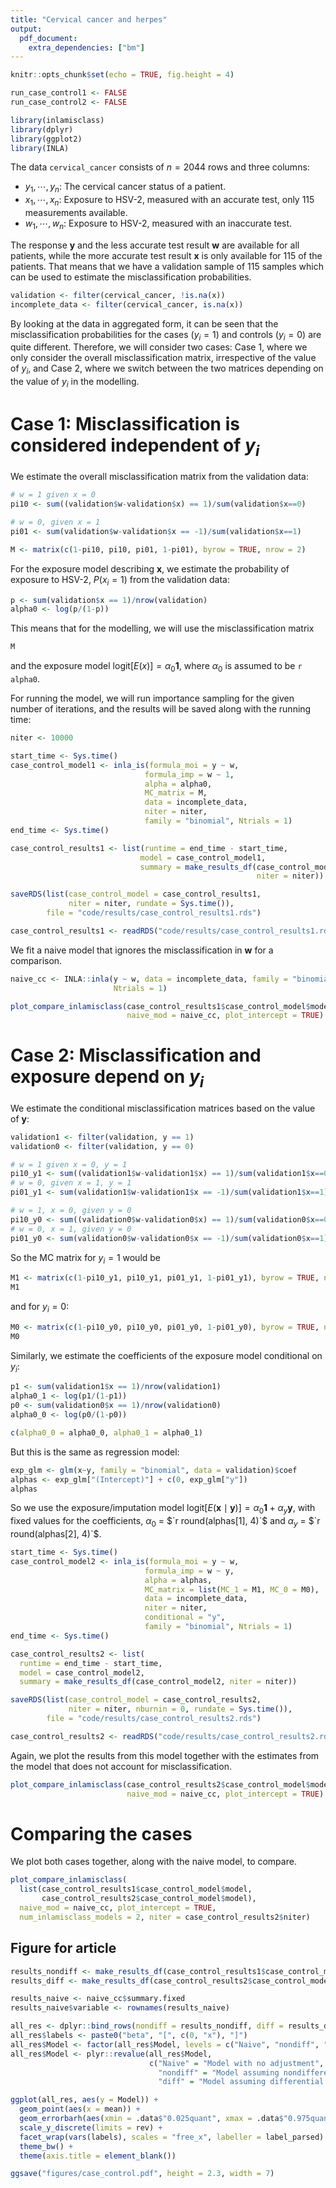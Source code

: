 ```yaml
---
title: "Cervical cancer and herpes"
output: 
  pdf_document:
    extra_dependencies: ["bm"]
---
```


```r
knitr::opts_chunk$set(echo = TRUE, fig.height = 4)
```

```r
run_case_control1 <- FALSE
run_case_control2 <- FALSE
```


```r
library(inlamisclass)
library(dplyr)
library(ggplot2)
library(INLA)
```

The data `cervical_cancer` consists of $n = 2044$ rows and three columns:

- $y_1, \cdots, y_n$: The cervical cancer status of a patient.
- $x_1, \cdots, x_n$: Exposure to HSV-2, measured with an accurate test, only 115 measurements available.
- $w_1, \cdots, w_n$: Exposure to HSV-2, measured with an inaccurate test.

The response $\bm{y}$ and the less accurate test result $\bm{w}$ are available for all patients, while the more accurate test result $\bm{x}$ is only available for 115 of the patients. That means that we have a validation sample of 115 samples which can be used to estimate the misclassification probabilities.

```r
validation <- filter(cervical_cancer, !is.na(x))
incomplete_data <- filter(cervical_cancer, is.na(x))
```

By looking at the data in aggregated form, it can be seen that the misclassification probabilities for the cases ($y_i = 1$) and controls ($y_i = 0$) are quite different. Therefore, we will consider two cases: Case 1, where we only consider the overall misclassification matrix, irrespective of the value of $y_i$, and Case 2, where we switch between the two matrices depending on the value of $y_i$ in the modelling. 

# Case 1: Misclassification is considered independent of $y_i$

We estimate the overall misclassification matrix from the validation data:

```r
# w = 1 given x = 0
pi10 <- sum((validation$w-validation$x) == 1)/sum(validation$x==0)

# w = 0, given x = 1
pi01 <- sum(validation$w-validation$x == -1)/sum(validation$x==1)

M <- matrix(c(1-pi10, pi10, pi01, 1-pi01), byrow = TRUE, nrow = 2)
```

For the exposure model describing $\bm{x}$, we estimate the probability of exposure to HSV-2, $P(x_i = 1)$ from the validation data:

```r
p <- sum(validation$x == 1)/nrow(validation)
alpha0 <- log(p/(1-p))
```

This means that for the modelling, we will use the misclassification matrix 
```r
M
```
and the exposure model $\text{logit}[E(x)] = \alpha_0 \bm{1}$, where $\alpha_0$ is assumed to be `r alpha0`. 

For running the model, we will run importance sampling for the given number of iterations, and the results will be saved along with the running time:

```r
niter <- 10000

start_time <- Sys.time()
case_control_model1 <- inla_is(formula_moi = y ~ w,
                              formula_imp = w ~ 1,
                              alpha = alpha0,
                              MC_matrix = M,
                              data = incomplete_data,
                              niter = niter,
                              family = "binomial", Ntrials = 1)
end_time <- Sys.time()

case_control_results1 <- list(runtime = end_time - start_time, 
                             model = case_control_model1,
                             summary = make_results_df(case_control_model1, 
                                                       niter = niter))

saveRDS(list(case_control_model = case_control_results1,
             niter = niter, rundate = Sys.time()),
        file = "code/results/case_control_results1.rds")
```

```r
case_control_results1 <- readRDS("code/results/case_control_results1.rds")
```

We fit a naive model that ignores the misclassification in $\bm{w}$ for a comparison.

```r
naive_cc <- INLA::inla(y ~ w, data = incomplete_data, family = "binomial", 
                       Ntrials = 1)
```

```r
plot_compare_inlamisclass(case_control_results1$case_control_model$model, 
                          naive_mod = naive_cc, plot_intercept = TRUE)
```


# Case 2: Misclassification and exposure depend on $y_i$

We estimate the conditional misclassification matrices based on the value of $\bm{y}$: 

```r
validation1 <- filter(validation, y == 1)
validation0 <- filter(validation, y == 0)

# w = 1 given x = 0, y = 1
pi10_y1 <- sum((validation1$w-validation1$x) == 1)/sum(validation1$x==0)
# w = 0, given x = 1, y = 1
pi01_y1 <- sum(validation1$w-validation1$x == -1)/sum(validation1$x==1)

# w = 1, x = 0, given y = 0
pi10_y0 <- sum((validation0$w-validation0$x) == 1)/sum(validation0$x==0)
# w = 0, x = 1, given y = 0
pi01_y0 <- sum(validation0$w-validation0$x == -1)/sum(validation0$x==1)
```

So the MC matrix for $y_i = 1$ would be
```r
M1 <- matrix(c(1-pi10_y1, pi10_y1, pi01_y1, 1-pi01_y1), byrow = TRUE, nrow = 2)
M1
```

and for $y_i = 0$:
```r
M0 <- matrix(c(1-pi10_y0, pi10_y0, pi01_y0, 1-pi01_y0), byrow = TRUE, nrow = 2)
M0
```

Similarly, we estimate the coefficients of the exposure model conditional on $y_i$:

```r
p1 <- sum(validation1$x == 1)/nrow(validation1)
alpha0_1 <- log(p1/(1-p1))
p0 <- sum(validation0$x == 1)/nrow(validation0)
alpha0_0 <- log(p0/(1-p0))
```

```r
c(alpha0_0 = alpha0_0, alpha0_1 = alpha0_1)
```

But this is the same as regression model:
```r
exp_glm <- glm(x~y, family = "binomial", data = validation)$coef
alphas <- exp_glm["(Intercept)"] + c(0, exp_glm["y"])
alphas
```
So we use the exposure/imputation model $\text{logit}[E(\bm{x}\mid \bm{y})] = \alpha_0 \bm{1}+ \alpha_y \bm{y}$, with fixed values for the coefficients, $\alpha_0$ = $`r round(alphas[1], 4)`$ and $\alpha_y$ = $`r round(alphas[2], 4)`$.

```r
start_time <- Sys.time()
case_control_model2 <- inla_is(formula_moi = y ~ w,
                              formula_imp = w ~ y,
                              alpha = alphas,
                              MC_matrix = list(MC_1 = M1, MC_0 = M0),
                              data = incomplete_data,
                              niter = niter,
                              conditional = "y",
                              family = "binomial", Ntrials = 1)
end_time <- Sys.time()

case_control_results2 <- list(
  runtime = end_time - start_time, 
  model = case_control_model2,
  summary = make_results_df(case_control_model2, niter = niter))

saveRDS(list(case_control_model = case_control_results2,
             niter = niter, nburnin = 0, rundate = Sys.time()),
        file = "code/results/case_control_results2.rds")
```

```r
case_control_results2 <- readRDS("code/results/case_control_results2.rds")
```


Again, we plot the results from this model together with the estimates from the model that does not account for misclassification.

```r
plot_compare_inlamisclass(case_control_results2$case_control_model$model,
                          naive_mod = naive_cc, plot_intercept = TRUE)
```

# Comparing the cases

We plot both cases together, along with the naive model, to compare.


```r
plot_compare_inlamisclass(
  list(case_control_results1$case_control_model$model,
       case_control_results2$case_control_model$model),
  naive_mod = naive_cc, plot_intercept = TRUE,
  num_inlamisclass_models = 2, niter = case_control_results2$niter)
```
## Figure for article
```r
results_nondiff <- make_results_df(case_control_results1$case_control_model$model)$moi
results_diff <- make_results_df(case_control_results2$case_control_model$model)$moi

results_naive <- naive_cc$summary.fixed
results_naive$variable <- rownames(results_naive)

all_res <- dplyr::bind_rows(nondiff = results_nondiff, diff = results_diff, Naive = results_naive, .id = "Model")
all_res$labels <- paste0("beta", "[", c(0, "x"), "]")
all_res$Model <- factor(all_res$Model, levels = c("Naive", "nondiff", "diff"))
all_res$Model <- plyr::revalue(all_res$Model, 
                               c("Naive" = "Model with no adjustment", 
                                 "nondiff" = "Model assuming nondifferential MC", 
                                 "diff" = "Model assuming differential MC"))

ggplot(all_res, aes(y = Model)) +
  geom_point(aes(x = mean)) +
  geom_errorbarh(aes(xmin = .data$"0.025quant", xmax = .data$"0.975quant"), height = .2) +
  scale_y_discrete(limits = rev) +
  facet_wrap(vars(labels), scales = "free_x", labeller = label_parsed) +
  theme_bw() +
  theme(axis.title = element_blank())

ggsave("figures/case_control.pdf", height = 2.3, width = 7)
```




